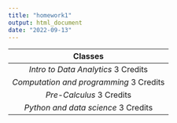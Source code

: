 ---
title: "homework1"
output: html_document
date: "2022-09-13"
---

|               **Classes**               |
|:---------------------------------------:|
|   *Intro to Data Analytics* 3 Credits   |
| *Computation and programming* 3 Credits |
|        *Pre-Calculus* 3 Credits         |
|   *Python and data science* 3 Credits   |
